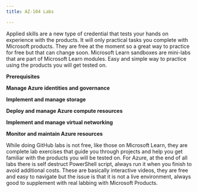 ```yaml
---
title: AZ-104 Labs

---
```


<Tabs>
  <TabItem label="Applied Skills">
Applied skills are a new type of credential that tests your hands on experience with the products. It will only practical tasks you complete with Microsoft products. They are free at the moment so a great way to practice for free but that can change soon. 
<CardGrid>

  <LinkCard title="Applied Skills - Deploy and configure Azure Monitor" href="https://learn.microsoft.com/en-us/credentials/applied-skills/deploy-and-configure-azure-monitor?WT.mc_id=studentamb_165290" /> 
  <LinkCard title="Applied Skills - Secure storage for Azure Files and Azure Blob Storage" href="https://learn.microsoft.com/en-us/credentials/applied-skills/secure-storage-azure-files-azure-blob-storage?WT.mc_id=studentamb_165290" />
  <LinkCard title="Applied Skills - Configure secure access to your workloads using Azure networking" href="https://learn.microsoft.com/en-us/credentials/applied-skills/configure-secure-workloads-use-azure-virtual-networking?WT.mc_id=studentamb_165290" />

</CardGrid>

  </TabItem>
  <TabItem label="Microsoft Learn">
Microsoft Learn sandboxes are mini-labs that are part of Microsoft Learn modules. Easy and simple way to practice using the products you will get tested on.

**Prerequisites**

<CardGrid>
  <LinkCard title="Install Azure PowerShell" href="https://learn.microsoft.com/en-us/training/modules/automate-azure-tasks-with-powershell/4-exercise-install-azure-powershell?WT.mc_id=studentamb_165290" />
  <LinkCard title="Create an Azure Resource using scripts in Azure PowerShell" href="https://learn.microsoft.com/en-us/training/modules/automate-azure-tasks-with-powershell/6-exercise-create-resource-interactively?WT.mc_id=studentamb_165290" />
  <LinkCard title="Create and save scripts in Azure PowerShell" href="https://learn.microsoft.com/en-us/training/modules/automate-azure-tasks-with-powershell/8-exercise-create-resource-using-script?WT.mc_id=studentamb_165290" />
  <LinkCard title="Install and run the Azure CLI" href="https://learn.microsoft.com/en-us/training/modules/control-azure-services-with-cli/3-exercise-install-and-run-the-azure-cli?WT.mc_id=studentamb_165290" />
  <LinkCard title="Create an Azure website using the CLI" href="https://learn.microsoft.com/en-us/training/modules/control-azure-services-with-cli/5-exercise-create-website-using-the-cli?WT.mc_id=studentamb_165290" />
  <LinkCard title="Create and deploy an Azure Resource Manager template" href="https://learn.microsoft.com/en-us/training/modules/create-azure-resource-manager-template-vs-code/3-exercise-create-and-deploy-template?WT.mc_id=studentamb_165290" />
</CardGrid>

**Manage Azure identities and governance**

<CardGrid>
  <LinkCard title="Add and delete users in Microsoft Entra ID" href="https://learn.microsoft.com/en-us/training/modules/create-users-and-groups-in-azure-active-directory/3-exercise-add-delete-users-azure-ad?WT.mc_id=studentamb_165290" />
  <LinkCard title="Assign users to Microsoft Entra groups" href="https://learn.microsoft.com/en-us/training/modules/create-users-and-groups-in-azure-active-directory/5-exercise-assign-users-azure-ad-groups?WT.mc_id=studentamb_165290" />
  <LinkCard title="Give guest users access in Microsoft Entra B2B" href="https://learn.microsoft.com/en-us/training/modules/create-users-and-groups-in-azure-active-directory/7-exercise-guest-user-access-azure-ad-b2b?WT.mc_id=studentamb_165290" />
  <LinkCard title="Grant access using Azure RBAC and the Azure portal" href="https://learn.microsoft.com/en-us/training/modules/secure-azure-resources-with-rbac/5-grant-access?WT.mc_id=studentamb_165290" />
  <LinkCard title="List access using Azure RBAC and the Azure portal" href="https://learn.microsoft.com/en-us/training/modules/secure-azure-resources-with-rbac/4-list-access?WT.mc_id=studentamb_165290" />
  <LinkCard title="View activity logs for Azure RBAC changes" href="https://learn.microsoft.com/en-us/training/modules/secure-azure-resources-with-rbac/6-view-activity-logs?WT.mc_id=studentamb_165290" />
  <LinkCard title="Set up self-service password reset" href="https://learn.microsoft.com/en-us/training/modules/allow-users-reset-their-password/4-exercise-set-up-self-service-password-reset?WT.mc_id=studentamb_165290" />
  <LinkCard title="Customize directory branding" href="https://learn.microsoft.com/en-us/training/modules/allow-users-reset-their-password/5-exercise-customize-directory-branding?WT.mc_id=studentamb_165290" />
</CardGrid>

**Implement and manage storage**

<CardGrid>
  <LinkCard title="Create a storage account using the Azure portal" href="https://learn.microsoft.com/en-us/training/modules/create-azure-resource-manager-template-vs-code/5-exercise-parameters-output?pivots=powershell?WT.mc_id=studentamb_165290" />
  <LinkCard title="Use stored access policies to delegate access to Azure Storage" href="https://learn.microsoft.com/en-us/training/modules/control-access-to-azure-storage-with-sas/6-exercise-use-stored-access-policies?WT.mc_id=studentamb_165290" />
  <LinkCard title="Use shared access signatures to delegate access to Azure Storage" href="https://learn.microsoft.com/en-us/training/modules/control-access-to-azure-storage-with-sas/4-exercise-use-shared-access-signatures?WT.mc_id=studentamb_165290" />
  <LinkCard title="Connect Azure Storage Explorer to Azure Data Lake Storage" href="https://learn.microsoft.com/en-us/training/modules/upload-download-and-manage-data-with-azure-storage-explorer/5-exercise-connect-cosmosdb-data-lake?WT.mc_id=studentamb_165290" />
  <LinkCard title="Connect Azure Storage Explorer to a storage account" href="https://learn.microsoft.com/en-us/training/modules/upload-download-and-manage-data-with-azure-storage-explorer/3-exercise-connect-storage-account?WT.mc_id=studentamb_165290" />
</CardGrid>

**Deploy and manage Azure compute resources**

<CardGrid>
  <LinkCard title="Create a virtual machine" href="https://learn.microsoft.com/en-us/training/modules/manage-virtual-machines-with-azure-cli/2-create-a-vm?WT.mc_id=studentamb_165290" />
  <LinkCard title="Test your new virtual machine" href="https://learn.microsoft.com/en-us/training/modules/manage-virtual-machines-with-azure-cli/3-testing-the-vm?WT.mc_id=studentamb_165290" />
  <LinkCard title="Explore other VM images" href="https://learn.microsoft.com/en-us/training/modules/manage-virtual-machines-with-azure-cli/4-other-vm-images?WT.mc_id=studentamb_165290" />
  <LinkCard title="Sizing VMs properly" href="https://learn.microsoft.com/en-us/training/modules/manage-virtual-machines-with-azure-cli/5-sizing-vms?WT.mc_id=studentamb_165290" />
  <LinkCard title="Query system and runtime information about the VM" href="https://learn.microsoft.com/en-us/training/modules/manage-virtual-machines-with-azure-cli/6-querying-vms?WT.mc_id=studentamb_165290" />
  <LinkCard title="Start and stop your VM with the Azure CLI" href="https://learn.microsoft.com/en-us/training/modules/manage-virtual-machines-with-azure-cli/7-managing-vms?WT.mc_id=studentamb_165290" />
  <LinkCard title="Install software on your VM" href="https://learn.microsoft.com/en-us/training/modules/manage-virtual-machines-with-azure-cli/8-installing-software?WT.mc_id=studentamb_165290" />
  <LinkCard title="Create a Windows virtual machine" href="https://learn.microsoft.com/en-us/training/modules/create-windows-virtual-machine-in-azure/3-exercise-create-a-vm?WT.mc_id=studentamb_165290" />
  <LinkCard title="Connect to a Windows virtual machine using RDP" href="https://learn.microsoft.com/en-us/training/modules/create-windows-virtual-machine-in-azure/5-exercise-connect-to-a-windows-vm-using-rdp?WT.mc_id=studentamb_165290" />
  <LinkCard title="Create a web app in the Azure portal" href="https://learn.microsoft.com/en-us/training/modules/host-a-web-app-with-azure-app-service/3-exercise-create-a-web-app-in-the-azure-portal?WT.mc_id=studentamb_165290" />
  <LinkCard title="Write code to implement a web application" href="https://learn.microsoft.com/en-us/training/modules/host-a-web-app-with-azure-app-service/5-exercise-implement-a-web-application?WT.mc_id=studentamb_165290" />
  <LinkCard title="Deploy your code to App Service" href="https://learn.microsoft.com/en-us/training/modules/host-a-web-app-with-azure-app-service/7-exercise-deploy-your-code-to-app-service?WT.mc_id=studentamb_165290" />
</CardGrid>

**Implement and manage virtual networking**

<CardGrid>
  <LinkCard title="Design and implement IP addressing for Azure virtual networks" href="https://learn.microsoft.com/en-us/training/modules/design-ip-addressing-for-azure/5-exercise-implement-vnets?WT.mc_id=studentamb_165290" />
  <LinkCard title="Prepare virtual networks for peering by using Azure CLI commands" href="https://learn.microsoft.com/en-us/training/modules/integrate-vnets-with-vnet-peering/3-exercise-prepare-vnets-for-peering-using-azure-cli-commands?WT.mc_id=studentamb_165290" />
  <LinkCard title="Configure virtual network peering connections by using Azure CLI commands" href="https://learn.microsoft.com/en-us/training/modules/integrate-vnets-with-vnet-peering/4-exercise-configure-vnet-peering-connections-using-azure-cli-commands?WT.mc_id=studentamb_165290" />
  <LinkCard title="Verify virtual network peering by using SSH between Azure virtual machines" href="https://learn.microsoft.com/en-us/training/modules/integrate-vnets-with-vnet-peering/5-exercise-verify-vnet-peering?WT.mc_id=studentamb_165290" />
  <LinkCard title="Create a DNS zone and an A record by using Azure DNS" href="https://learn.microsoft.com/en-us/training/modules/host-domain-azure-dns/4-exercise-create-dns-zone-a-record?WT.mc_id=studentamb_165290" />
  <LinkCard title="Create alias records for Azure DNS" href="https://learn.microsoft.com/en-us/training/modules/host-domain-azure-dns/6-exercise-create-alias-records?WT.mc_id=studentamb_165290" />
  <LinkCard title="Create custom routes" href="https://learn.microsoft.com/en-us/training/modules/control-network-traffic-flow-with-routes/3-exercise-create-custom-routes?WT.mc_id=studentamb_165290" />
  <LinkCard title="Create an NVA and virtual machines" href="https://learn.microsoft.com/en-us/training/modules/control-network-traffic-flow-with-routes/5-exercise-create-nva-vm?WT.mc_id=studentamb_165290" />
  <LinkCard title="Route traffic through the NVA" href="https://learn.microsoft.com/en-us/training/modules/control-network-traffic-flow-with-routes/6-exercise-route-traffic-through-nva?WT.mc_id=studentamb_165290" />
  <LinkCard title="Configure a public load balancer" href="https://learn.microsoft.com/en-us/training/modules/improve-app-scalability-resiliency-with-load-balancer/4-exercise-configure-public-load-balancer?WT.mc_id=studentamb_165290" />
</CardGrid>

**Monitor and maintain Azure resources**

<CardGrid>
  <LinkCard title="Use metric alerts to alert on performance issues in your Azure environment" href="https://learn.microsoft.com/en-us/training/modules/incident-response-with-alerting-on-azure/4-exercise-metric-alerts?WT.mc_id=studentamb_165290" />
  <LinkCard title="Use an activity log alert and an action group to notify users about events in your Azure infrastructure" href="https://learn.microsoft.com/en-us/training/modules/incident-response-with-alerting-on-azure/8-exercise-activity-log-alerts?WT.mc_id=studentamb_165290" />
  <LinkCard title="Create basic Azure Monitor log queries to extract information from log data" href="https://learn.microsoft.com/en-us/training/modules/analyze-infrastructure-with-azure-monitor-logs/4-exercise-create-log-queries?WT.mc_id=studentamb_165290" />

</CardGrid>

  </TabItem>

  <TabItem label="Microsoft GitHub">
While doing GitHub labs is not free, like those on Microsoft Learn, they are complete lab exercises that guide you through projects and help you get familiar with the products you will be tested on. For Azure, at the end of all labs there is self destruct PowerShell script, always run it when you finish to avoid additional costs.
<CardGrid>

  <LinkCard title="Manage Microsoft Entra ID Identities" href="https://microsoftlearning.github.io/AZ-104-MicrosoftAzureAdministrator/Instructions/Labs/LAB_01-Manage_Entra_ID_Identities.html" />
  <LinkCard title="Manage Subscriptions and RBAC" href="https://microsoftlearning.github.io/AZ-104-MicrosoftAzureAdministrator/Instructions/Labs/LAB_02a_Manage_Subscriptions_and_RBAC_Entra.html" />
  <LinkCard title="Manage Governance via Azure Policy" href="https://microsoftlearning.github.io/AZ-104-MicrosoftAzureAdministrator/Instructions/Labs/LAB_02b-Manage_Governance_via_Azure_Policy.html" />
  <LinkCard title="Manage Azure resources by Using the Azure Portal" href="https://microsoftlearning.github.io/AZ-104-MicrosoftAzureAdministrator/Instructions/Labs/LAB_03a-Manage_Azure_Resources_by_Using_the_Azure_Portal.html" />
  <LinkCard title="Manage Azure resources by Using ARM Templates" href="hthttps://microsoftlearning.github.io/AZ-104-MicrosoftAzureAdministrator/Instructions/Labs/LAB_03b-Manage_Azure_Resources_by_Using_ARM_Templates.html" />
  <LinkCard title="Manage Azure resources by Using Azure PowerShell" href="https://microsoftlearning.github.io/AZ-104-MicrosoftAzureAdministrator/Instructions/Labs/LAB_03c-Manage_Azure_Resources_by_Using_Azure_PowerShell.html" />
  <LinkCard title="Manage Azure resources by Using Azure CLI" href="https://microsoftlearning.github.io/AZ-104-MicrosoftAzureAdministrator/Instructions/Labs/LAB_03d-Manage_Azure_Resources_by_Using_Azure_CLI.html" />
  <LinkCard title="Implement Virtual Networking" href="https://microsoftlearning.github.io/AZ-104-MicrosoftAzureAdministrator/Instructions/Labs/LAB_04-Implement_Virtual_Networking.html" />
  <LinkCard title="Implement Intersite Connectivity" href="https://microsoftlearning.github.io/AZ-104-MicrosoftAzureAdministrator/Instructions/Labs/LAB_05-Implement_Intersite_Connectivity.html" />
  <LinkCard title="Implement Traffic Management" href="https://microsoftlearning.github.io/AZ-104-MicrosoftAzureAdministrator/Instructions/Labs/LAB_06-Implement_Network_Traffic_Management.html" />
  <LinkCard title="Manage Azure storage" href="https://microsoftlearning.github.io/AZ-104-MicrosoftAzureAdministrator/Instructions/Labs/LAB_07-Manage_Azure_Storage.html" />
  <LinkCard title="Manage Virtual Machines" href="https://microsoftlearning.github.io/AZ-104-MicrosoftAzureAdministrator/Instructions/Labs/LAB_08-Manage_Virtual_Machines.html" />
  <LinkCard title="Implement Web Apps" href="https://microsoftlearning.github.io/AZ-104-MicrosoftAzureAdministrator/Instructions/Labs/LAB_09a-Implement_Web_Apps.html" />
  <LinkCard title="Implement Azure Container Instances" href="https://microsoftlearning.github.io/AZ-104-MicrosoftAzureAdministrator/Instructions/Labs/LAB_09b-Implement_Azure_Container_Instances.html" />
  <LinkCard title="Implement Azure Container Apps" href="https://microsoftlearning.github.io/AZ-104-MicrosoftAzureAdministrator/Instructions/Labs/LAB_09c-Implement-Azure-Container-Apps.html" />
  <LinkCard title="Implement Data Protection" href="https://microsoftlearning.github.io/AZ-104-MicrosoftAzureAdministrator/Instructions/Labs/LAB_10-Implement_Data_Protection.html" />
  <LinkCard title="Implement Monitoring" href="https://microsoftlearning.github.io/AZ-104-MicrosoftAzureAdministrator/Instructions/Labs/LAB_11-Implement_Monitoring.html" />

</CardGrid>

  </TabItem>

  <TabItem label="Guided Labs">
These are basically interactive videos, they are free and easy to navigate but the issue is that it is not a live environment, always good to supplement with real labbing with Microsoft Products.
<CardGrid>

  <LinkCard title="Manage Azure resources by using Azure Portal" href="https://mslabs.cloudguides.com/guides/AZ-104%20Exam%20Guide%20-%20Microsoft%20Azure%20Administrator%20Exercise%204" />
  <LinkCard title="Manage Azure resources by using Azure Powershell" href="https://mslabs.cloudguides.com/guides/AZ-104%20Exam%20Guide%20-%20Microsoft%20Azure%20Administrator%20Exercise%206" />
  <LinkCard title="Manage Azure resources by using Azure CLI" href="https://mslabs.cloudguides.com/guides/AZ-104%20Exam%20Guide%20-%20Microsoft%20Azure%20Administrator%20Exercise%207" />
  <LinkCard title="Manage Azure resources by using Azure Resource Manager templates" href="https://mslabs.cloudguides.com/guides/AZ-104%20Exam%20Guide%20-%20Microsoft%20Azure%20Administrator%20Exercise%205" />
  <LinkCard title="Manage Microsoft Entra ID Identities" href="https://mslabs.cloudguides.com/guides/AZ-104%20Exam%20Guide%20-%20Microsoft%20Azure%20Administrator%20Exercise%201" />
  <LinkCard title="Manage governance via Azure Policy" href="https://mslabs.cloudguides.com/guides/AZ-104%20Exam%20Guide%20-%20Microsoft%20Azure%20Administrator%20Exercise%203" />
  <LinkCard title="Manage Subscriptions and RBAC" href="https://mslabs.cloudguides.com/guides/AZ-104%20Exam%20Guide%20-%20Microsoft%20Azure%20Administrator%20Exercise%202" />
  <LinkCard title="Create blob storage" href="https://mslearn.cloudguides.com/en-us/guides/AZ-900%20Exam%20Guide%20-%20Azure%20Fundamentals%20Exercise%205" />
  <LinkCard title="Manage Azure Storage" href="https://mslabs.cloudguides.com/guides/AZ-104%20Exam%20Guide%20-%20Microsoft%20Azure%20Administrator%20Exercise%2011" />
  <LinkCard title="Create a Virtual Machine" href="https://mslearn.cloudguides.com/en-us/guides/AZ-900%20Exam%20Guide%20-%20Azure%20Fundamentals%20Exercise%209" />
  <LinkCard title="Manage Virtual Machines" href="https://mslabs.cloudguides.com/guides/AZ-104%20Exam%20Guide%20-%20Microsoft%20Azure%20Administrator%20Exercise%2012" />
  <LinkCard title="Implement Azure Web Apps" href="https://mslabs.cloudguides.com/guides/AZ-104%20Exam%20Guide%20-%20Microsoft%20Azure%20Administrator%20Exercise%2013" />
  <LinkCard title="Implement Azure Container Instances" href="https://mslearn.cloudguides.com/en-us/guides/AZ-900%20Exam%20Guide%20-%20Azure%20Fundamentals%20Exercise%204" />
  <LinkCard title="Create a Virtual Network" href="https://mslabs.cloudguides.com/guides/AZ-104%20Exam%20Guide%20-%20Microsoft%20Azure%20Administrator%20Exercise%2014" />
  <LinkCard title="Secure Network Traffic" href="https://mslearn.cloudguides.com/en-us/guides/AZ-900%20Exam%20Guide%20-%20Azure%20Fundamentals%20Exercise%2013" />
  <LinkCard title="Configure DNS Settings in Azure" href="https://mslabs.cloudguides.com/guides/AZ-700%20Lab%20Simulation%20-%20Configure%20DNS%20settings%20in%20Azure" />
  <LinkCard title="Implement inter-site connectivity" href="https://mslabs.cloudguides.com/guides/AZ-104%20Exam%20Guide%20-%20Microsoft%20Azure%20Administrator%20Exercise%209" />
  <LinkCard title="Implement virtual networking" href="https://mslabs.cloudguides.com/guides/AZ-104%20Exam%20Guide%20-%20Microsoft%20Azure%20Administrator%20Exercise%208" />
  <LinkCard title="Implement traffic management" href="https://mslabs.cloudguides.com/guides/AZ-104%20Exam%20Guide%20-%20Microsoft%20Azure%20Administrator%20Exercise%2010" />
  <LinkCard title="Backup Virtual Machines" href="https://mslabs.cloudguides.com/guides/AZ-104%20Exam%20Guide%20-%20Microsoft%20Azure%20Administrator%20Exercise%2016" />
  <LinkCard title="Implement Monitoring" href="https://mslabs.cloudguides.com/guides/AZ-104%20Exam%20Guide%20-%20Microsoft%20Azure%20Administrator%20Exercise%2017" />
  <LinkCard title="Implement traffic management" href="https://mslabs.cloudguides.com/guides/AZ-104%20Exam%20Guide%20-%20Microsoft%20Azure%20Administrator%20Exercise%2010" />
  <LinkCard title="Implement traffic management" href="https://mslabs.cloudguides.com/guides/AZ-104%20Exam%20Guide%20-%20Microsoft%20Azure%20Administrator%20Exercise%2010" />


</CardGrid>

  </TabItem>
</Tabs>
